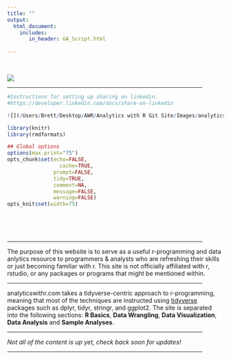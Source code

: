 ```yaml
---
title: ""
output: 
  html_document:
    includes:
       in_header: GA_Script.html
    
---
```




<br/>

![](/Users/Brett/Desktop/AWR/analyticswithr/analyticswithR banner slim.png)

<hr width="90%">

```r
#Instructions for setting up sharing on linkedin.
#https://developer.linkedin.com/docs/share-on-linkedin

![](/Users/Brett/Desktop/AWR/Analytics with R Git Site/Images/analyticswithR banner.png)
```


```r
library(knitr)
library(rmdformats)

## Global options
options(max.print="75")
opts_chunk$set(echo=FALSE,
	             cache=TRUE,
               prompt=FALSE,
               tidy=TRUE,
               comment=NA,
               message=FALSE,
               warning=FALSE)
opts_knit$set(width=75)
```
<br/>
<br/>
<br/>

<hr width="90%">

The purpose of this website is to serve as a useful r-programming and data anlytics resource to programmers & analysts who are refreshing their skills or just becoming familiar with r. This site is not officially affiliated with r, rstudio, or any packages or programs that might be mentioned within.

<hr width="90%">

analyticswithr.com takes a tidyverse-centric approach to r-programming, meaning that most of the techniques are instructed using [tidyverse](http://tidyverse.org) packages such as dplyr, tidyr, stringr, and ggplot2. The site is separated into the following sections: **R Basics**, **Data Wrangling**, **Data Visualization**, **Data Analysis** and **Sample Analyses**. 

<hr width="90%">

*Not all of the content is up yet, check back soon for updates!*

<hr width="90%">
